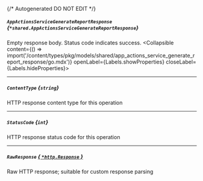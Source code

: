 {/* Autogenerated DO NOT EDIT  */}

##### `AppActionsServiceGenerateReportResponse` *{`*shared.AppActionsServiceGenerateReportResponse`}*
Empty response body. Status code indicates success.
<Collapsible content={() => import('/content/types/pkg/models/shared/app_actions_service_generate_report_response/go.mdx')} openLabel={Labels.showProperties} closeLabel={Labels.hideProperties}>
</Collapsible>

---
##### `ContentType` *{`string`}*
HTTP response content type for this operation

---
##### `StatusCode` *{`int`}*
HTTP response status code for this operation

---
##### `RawResponse` [*{ `*http.Response` }*](https://pkg.go.dev/net/http#Response)
Raw HTTP response; suitable for custom response parsing


